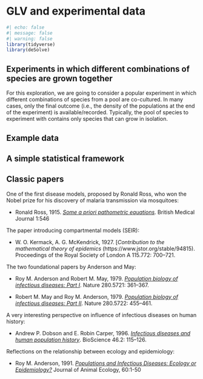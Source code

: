 # GLV and experimental data

```r
#| echo: false
#| message: false
#| warning: false
library(tidyverse)
library(deSolve)
```

## Experiments in which different combinations of species are grown together

For this exploration, we are going to consider a popular experiment in which different combinations of species from a pool are co-cultured. In many cases, only the final outcome (i.e., the density of the populations at the end of the experiment) is available/recorded. Typically, the pool of species to experiment with contains only species that can grow in isolation. 

## Example data



## A simple statistical framework

## Classic papers

One of the first disease models, proposed by Ronald Ross, who won the Nobel prize for his discovery of malaria transmission via mosquitoes:

- Ronald Ross, 1915. [*Some a priori pathometric equations*](https://www.bmj.com/content/1/2830/546). British Medical Journal 1:546

The paper introducing compartmental models (SEIR):

- W. O. Kermack, A. G. McKendrick, 1927. [*Contribution to the mathematical theory of epidemics* (https://www.jstor.org/stable/94815). Proceedings of the Royal Society of London A 115.772: 700–721.

The two foundational papers by Anderson and May:

- Roy M. Anderson and Robert M. May, 1979. [*Population biology of infectious diseases: Part I*](https://www.nature.com/articles/280361a0). Nature 280.5721: 361–367.

- Robert M. May and Roy M. Anderson, 1979. [*Population biology of infectious diseases: Part II*](https://www.nature.com/articles/280455a0). Nature 280.5722: 455–461.

A very interesting perspective on influence of infectious diseases on human history:

- Andrew P. Dobson and E. Robin Carper, 1996. [*Infectious diseases and human population history*](https://www.jstor.org/stable/1312814). BioScience 46.2: 115–126.

Reflections on the relationship between ecology and epidemiology:

- Roy M. Anderson, 1991. [*Populations and Infectious Diseases: Ecology or Epidemiology?*](https://www.jstor.org/stable/5443) Journal of Animal Ecology, 60:1-50 


